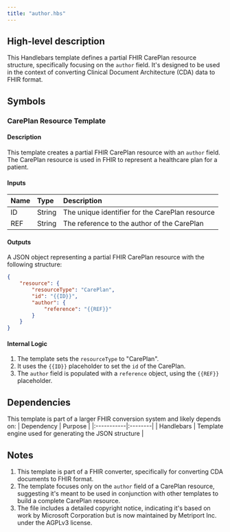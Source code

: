 ```yaml
---
title: "author.hbs"
---
```


## High-level description
This Handlebars template defines a partial FHIR CarePlan resource structure, specifically focusing on the `author` field. It's designed to be used in the context of converting Clinical Document Architecture (CDA) data to FHIR format.

## Symbols

### CarePlan Resource Template
#### Description
This template creates a partial FHIR CarePlan resource with an `author` field. The CarePlan resource is used in FHIR to represent a healthcare plan for a patient.

#### Inputs
| Name | Type | Description |
|:-----|:-----|:------------|
| ID   | String | The unique identifier for the CarePlan resource |
| REF  | String | The reference to the author of the CarePlan |

#### Outputs
A JSON object representing a partial FHIR CarePlan resource with the following structure:
```json
{
    "resource": {
        "resourceType": "CarePlan",
        "id": "{{ID}}",
        "author": {
            "reference": "{{REF}}"
        }
    }
}
```

#### Internal Logic
1. The template sets the `resourceType` to "CarePlan".
2. It uses the `{{ID}}` placeholder to set the `id` of the CarePlan.
3. The `author` field is populated with a `reference` object, using the `{{REF}}` placeholder.

## Dependencies
This template is part of a larger FHIR conversion system and likely depends on:
| Dependency | Purpose |
|:-----------|:--------|
| Handlebars | Template engine used for generating the JSON structure |

## Notes
1. This template is part of a FHIR converter, specifically for converting CDA documents to FHIR format.
2. The template focuses only on the `author` field of a CarePlan resource, suggesting it's meant to be used in conjunction with other templates to build a complete CarePlan resource.
3. The file includes a detailed copyright notice, indicating it's based on work by Microsoft Corporation but is now maintained by Metriport Inc. under the AGPLv3 license.